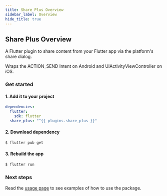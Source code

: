 ```yaml
---
title: Share Plus Overview
sidebar_label: Overview
hide_title: true
---
```


## Share Plus Overview

A Flutter plugin to share content from your Flutter app via the platform's
share dialog.

Wraps the ACTION_SEND Intent on Android and UIActivityViewController
on iOS.

### Get started

#### 1. Add it to your project

```yaml {4} title="pubspec.yaml"
dependencies:
  flutter:
    sdk: flutter
  share_plus: "^{{ plugins.share_plus }}"
```

#### 2. Download dependency

```bash
$ flutter pub get
```

#### 3. Rebuild the app

```bash
$ flutter run
```

### Next steps

Read the [usage page](usage) to see examples of how to use the package.
